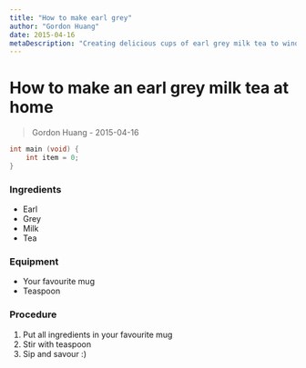 ```yaml
---
title: "How to make earl grey"
author: "Gordon Huang"
date: 2015-04-16
metaDescription: "Creating delicious cups of earl grey milk tea to wind down after a grind"
---
```


# How to make an earl grey milk tea at home

> Gordon Huang - 2015-04-16

```C
int main (void) {
    int item = 0;
}
```

### Ingredients

-   Earl
-   Grey
-   Milk
-   Tea

### Equipment

-   Your favourite mug
-   Teaspoon

### Procedure

1. Put all ingredients in your favourite mug
2. Stir with teaspoon
3. Sip and savour :)
